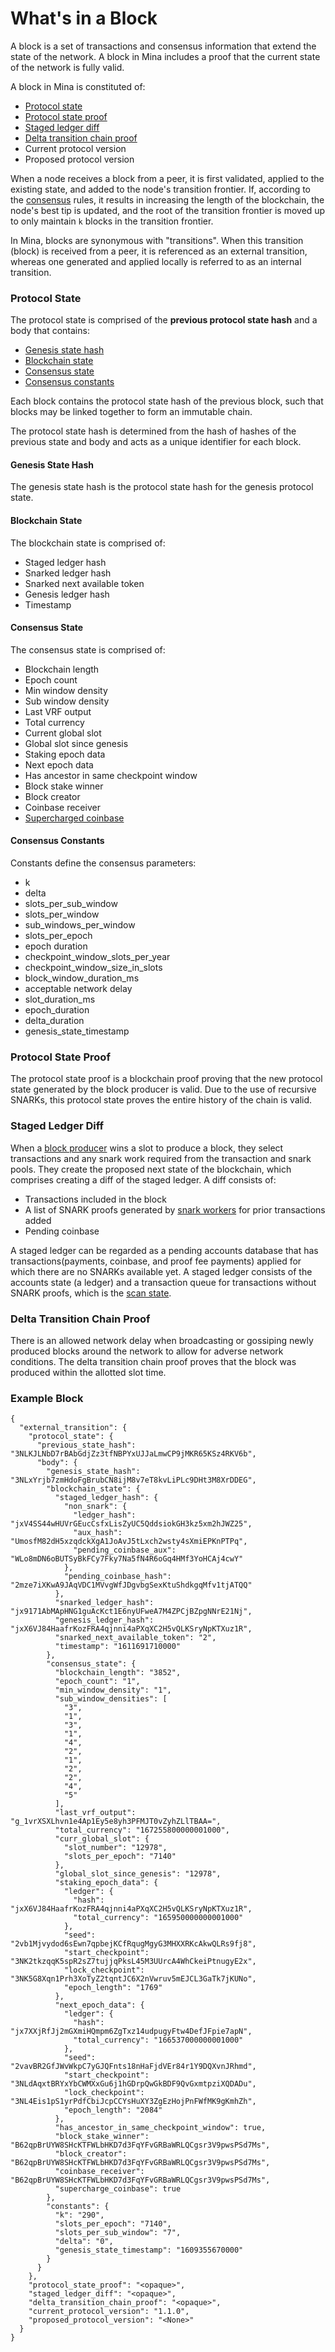 
# What's in a Block

A block is a set of transactions and consensus information that extend the state of the network. A block in Mina includes a proof that the current state of the network is fully valid. 

A block in Mina is constituted of:

* [Protocol state](#protocol-state)
* [Protocol state proof](#protocol-state-proof)
* [Staged ledger diff](#staged-ledger-diff)
* [Delta transition chain proof](#delta-transition-chain-proof)
* Current protocol version
* Proposed protocol version

When a node receives a block from a peer, it is first validated, applied to the existing state, and added to the node's transition frontier. If, according to the [consensus](/docs/architecture/consensus) rules, it results in increasing the length of the blockchain, the node's best tip is updated, and the root of the transition frontier is moved up to only maintain `k` blocks in the transition frontier.

<Alert>

In Mina, blocks are synonymous with "transitions". When this transition (block) is received from a peer, it is referenced as an external transition, whereas one generated and applied locally is referred to as an internal transition. 

</Alert>

### Protocol State

The protocol state is comprised of the **previous protocol state hash** and a body that contains:

* [Genesis state hash](#genesis-state-hash)
* [Blockchain state](#blockchain-state)
* [Consensus state](#consensus_state)
* [Consensus constants](#consensus-constants)

Each block contains the protocol state hash of the previous block, such that blocks may be linked together to form an immutable chain.

The protocol state hash is determined from the hash of hashes of the previous state and body and acts as a unique identifier for each block.

#### Genesis State Hash

The genesis state hash is the protocol state hash for the genesis protocol state.

#### Blockchain State

The blockchain state is comprised of:

* Staged ledger hash
* Snarked ledger hash
* Snarked next available token
* Genesis ledger hash
* Timestamp

#### Consensus State

The consensus state is comprised of:

* Blockchain length
* Epoch count
* Min window density
* Sub window density
* Last VRF output
* Total currency
* Current global slot
* Global slot since genesis
* Staking epoch data
* Next epoch data
* Has ancestor in same checkpoint window
* Block stake winner
* Block creator
* Coinbase receiver
* [Supercharged coinbase](/docs/architecture/block-producers#supercharged-coinbase)

#### Consensus Constants

Constants define the consensus parameters:

* k
* delta
* slots_per_sub_window
* slots_per_window
* sub_windows_per_window
* slots_per_epoch
* epoch duration
* checkpoint_window_slots_per_year
* checkpoint_window_size_in_slots
* block_window_duration_ms
* acceptable network delay
* slot_duration_ms
* epoch_duration
* delta_duration
* genesis_state_timestamp

### Protocol State Proof

The protocol state proof is a blockchain proof proving that the new protocol state generated by the block producer is valid. Due to the use of recursive SNARKs, this protocol state proves the entire history of the chain is valid.

### Staged Ledger Diff

When a [block producer](/docs/architecture/block-producers) wins a slot to produce a block, they select transactions and any snark work required from the transaction and snark pools. They create the proposed next state of the blockchain, which comprises creating a diff of the staged ledger. A diff consists of:

* Transactions included in the block
* A list of SNARK proofs generated by [snark workers](/docs/architecture/snark-workers) for prior transactions added
* Pending coinbase

A staged ledger can be regarded as a pending accounts database that has transactions(payments, coinbase, and proof fee payments) applied for which there are no SNARKs available yet. A staged ledger consists of the accounts state (a ledger) and a transaction queue for transactions without SNARK proofs, which is the [scan state](/docs/architecture/scan-state).

### Delta Transition Chain Proof

There is an allowed network delay when broadcasting or gossiping newly produced blocks around the network to allow for adverse network conditions. The delta transition chain proof proves that the block was produced within the allotted slot time.

### Example Block

```
{
  "external_transition": {
    "protocol_state": {
      "previous_state_hash": "3NLKJLNbD7rBAbGdjZz3tfNBPYxUJJaLmwCP9jMKR65KSz4RKV6b",
      "body": {
        "genesis_state_hash": "3NLxYrjb7zmHdoFgBrubCN8ijM8v7eT8kvLiPLc9DHt3M8XrDDEG",
        "blockchain_state": {
          "staged_ledger_hash": {
            "non_snark": {
              "ledger_hash": "jxV4SS44wHUVrGEucCsfxLisZyUC5QddsiokGH3kz5xm2hJWZ25",
              "aux_hash": "UmosfM82dH5xzqdckXgA1JoAvJ5tLxch2wsty4sXmiEPKnPTPq",
              "pending_coinbase_aux": "WLo8mDN6oBUTSyBkFCy7Fky7Na5fN4R6oGq4HMf3YoHCAj4cwY"
            },
            "pending_coinbase_hash": "2mze7iXKwA9JAqVDC1MVvgWfJDgvbgSexKtuShdkgqMfv1tjATQQ"
          },
          "snarked_ledger_hash": "jx9171AbMApHNG1guAcKct1E6nyUFweA7M4ZPCjBZpgNNrE21Nj",
          "genesis_ledger_hash": "jxX6VJ84HaafrKozFRA4qjnni4aPXqXC2H5vQLKSryNpKTXuz1R",
          "snarked_next_available_token": "2",
          "timestamp": "1611691710000"
        },
        "consensus_state": {
          "blockchain_length": "3852",
          "epoch_count": "1",
          "min_window_density": "1",
          "sub_window_densities": [
            "3",
            "1",
            "3",
            "1",
            "4",
            "2",
            "1",
            "2",
            "2",
            "4",
            "5"
          ],
          "last_vrf_output": "g_1vrXSXLhvn1e4Ap1Ey5e8yh3PFMJT0vZyhZLlTBAA=",
          "total_currency": "167255800000001000",
          "curr_global_slot": {
            "slot_number": "12978",
            "slots_per_epoch": "7140"
          },
          "global_slot_since_genesis": "12978",
          "staking_epoch_data": {
            "ledger": {
              "hash": "jxX6VJ84HaafrKozFRA4qjnni4aPXqXC2H5vQLKSryNpKTXuz1R",
              "total_currency": "165950000000001000"
            },
            "seed": "2vb1Mjvydod6sEwn7qpbejKCfRqugMgyG3MHXXRKcAkwQLRs9fj8",
            "start_checkpoint": "3NK2tkzqqK5spR2sZ7tujjqPksL45M3UUrcA4WhCkeiPtnugyE2x",
            "lock_checkpoint": "3NK5G8Xqn1Prh3XoTyZ2tqntJC6X2nVwruv5mEJCL3GaTk7jKUNo",
            "epoch_length": "1769"
          },
          "next_epoch_data": {
            "ledger": {
              "hash": "jx7XXjRfJj2mGXmiHQmpm6ZgTxz14udpugyFtw4DefJFpie7apN",
              "total_currency": "166537000000001000"
            },
            "seed": "2vavBR2GfJWvWkpC7yGJQFnts18nHaFjdVEr84r1Y9DQXvnJRhmd",
            "start_checkpoint": "3NLdAqxtBRYxYbCWMXxGu6j1hGDrpQwGkBDF9QvGxmtpziXQDADu",
            "lock_checkpoint": "3NL4Eis1pS1yrPdfCbiJcpCCYsHuXY3ZgEzHojPnFWfMK9gKmhZh",
            "epoch_length": "2084"
          },
          "has_ancestor_in_same_checkpoint_window": true,
          "block_stake_winner": "B62qpBrUYW8SHcKTFWLbHKD7d3FqYFvGRBaWRLQCgsr3V9pwsPSd7Ms",
          "block_creator": "B62qpBrUYW8SHcKTFWLbHKD7d3FqYFvGRBaWRLQCgsr3V9pwsPSd7Ms",
          "coinbase_receiver": "B62qpBrUYW8SHcKTFWLbHKD7d3FqYFvGRBaWRLQCgsr3V9pwsPSd7Ms",
          "supercharge_coinbase": true
        },
        "constants": {
          "k": "290",
          "slots_per_epoch": "7140",
          "slots_per_sub_window": "7",
          "delta": "0",
          "genesis_state_timestamp": "1609355670000"
        }
      }
    },
    "protocol_state_proof": "<opaque>",
    "staged_ledger_diff": "<opaque>",
    "delta_transition_chain_proof": "<opaque>",
    "current_protocol_version": "1.1.0",
    "proposed_protocol_version": "<None>"
  }
}
```